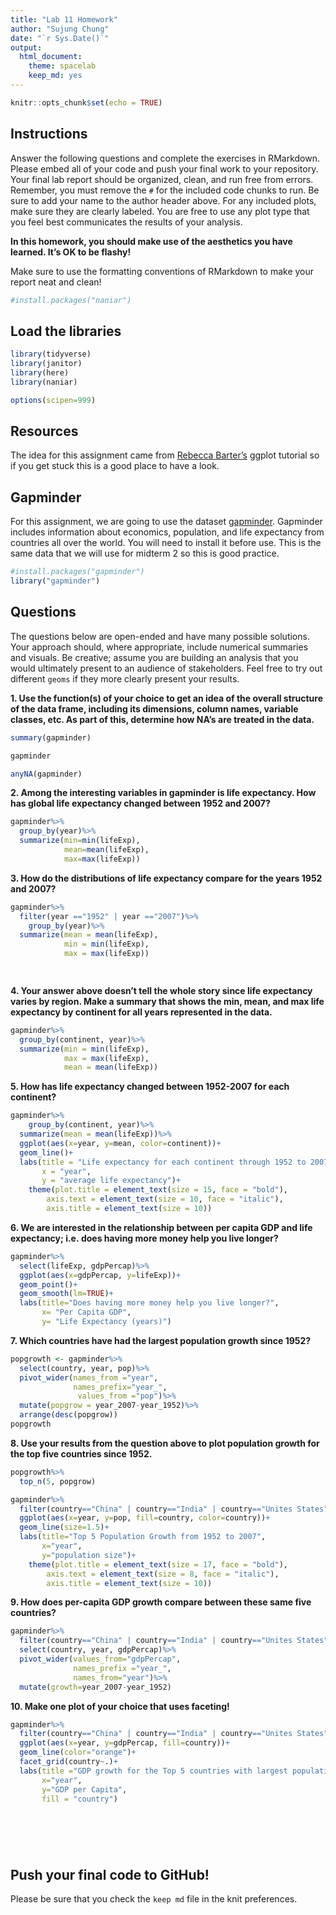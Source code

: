 ```yaml
---
title: "Lab 11 Homework"
author: "Sujung Chung"
date: "`r Sys.Date()`"
output:
  html_document: 
    theme: spacelab
    keep_md: yes
---
```


```r
knitr::opts_chunk$set(echo = TRUE)
```

## Instructions
Answer the following questions and complete the exercises in RMarkdown. Please embed all of your code and push your final work to your repository. Your final lab report should be organized, clean, and run free from errors. Remember, you must remove the `#` for the included code chunks to run. Be sure to add your name to the author header above. For any included plots, make sure they are clearly labeled. You are free to use any plot type that you feel best communicates the results of your analysis.  

**In this homework, you should make use of the aesthetics you have learned. It's OK to be flashy!**

Make sure to use the formatting conventions of RMarkdown to make your report neat and clean!  
```r
#install.packages("naniar")
```


## Load the libraries
```r
library(tidyverse)
library(janitor)
library(here)
library(naniar)
``` 
```r
options(scipen=999)
```

## Resources
The idea for this assignment came from [Rebecca Barter's](http://www.rebeccabarter.com/blog/2017-11-17-ggplot2_tutorial/) ggplot tutorial so if you get stuck this is a good place to have a look.  

## Gapminder
For this assignment, we are going to use the dataset [gapminder](https://cran.r-project.org/web/packages/gapminder/index.html). Gapminder includes information about economics, population, and life expectancy from countries all over the world. You will need to install it before use. This is the same data that we will use for midterm 2 so this is good practice.
```r
#install.packages("gapminder")
library("gapminder")
```

## Questions
The questions below are open-ended and have many possible solutions. Your approach should, where appropriate, include numerical summaries and visuals. Be creative; assume you are building an analysis that you would ultimately present to an audience of stakeholders. Feel free to try out different `geoms` if they more clearly present your results.  

**1. Use the function(s) of your choice to get an idea of the overall structure of the data frame, including its dimensions, column names, variable classes, etc. As part of this, determine how NA's are treated in the data.**  
```r
summary(gapminder)
```
```r
gapminder
```
```r
anyNA(gapminder)
```

**2. Among the interesting variables in gapminder is life expectancy. How has global life expectancy changed between 1952 and 2007?**

```r
gapminder%>%
  group_by(year)%>%
  summarize(min=min(lifeExp),
            mean=mean(lifeExp),
            max=max(lifeExp))
```

**3. How do the distributions of life expectancy compare for the years 1952 and 2007?**
```r
gapminder%>%
  filter(year =="1952" | year =="2007")%>%
    group_by(year)%>%
  summarize(mean = mean(lifeExp),
            min = min(lifeExp),
            max = max(lifeExp))

  
```

**4. Your answer above doesn't tell the whole story since life expectancy varies by region. Make a summary that shows the min, mean, and max life expectancy by continent for all years represented in the data.**
```r
gapminder%>%
  group_by(continent, year)%>%
  summarize(min = min(lifeExp),
            max = max(lifeExp),
            mean = mean(lifeExp))
```

**5. How has life expectancy changed between 1952-2007 for each continent?**
```r
gapminder%>%
    group_by(continent, year)%>%
  summarize(mean = mean(lifeExp))%>%
  ggplot(aes(x=year, y=mean, color=continent))+
  geom_line()+
  labs(title = "Life expectancy for each continent through 1952 to 2007",
       x = "year",
       y = "average life expectancy")+
    theme(plot.title = element_text(size = 15, face = "bold"),
        axis.text = element_text(size = 10, face = "italic"),
        axis.title = element_text(size = 10))
```

**6. We are interested in the relationship between per capita GDP and life expectancy; i.e. does having more money help you live longer?**
```r
gapminder%>%
  select(lifeExp, gdpPercap)%>%
  ggplot(aes(x=gdpPercap, y=lifeExp))+
  geom_point()+
  geom_smooth(lm=TRUE)+
  labs(title="Does having more money help you live longer?",
       x= "Per Capita GDP",
       y= "Life Expectancy (years)")
```

**7. Which countries have had the largest population growth since 1952?**
```r
popgrowth <- gapminder%>%
  select(country, year, pop)%>%
  pivot_wider(names_from ="year",
              names_prefix="year_",
               values_from ="pop")%>%
  mutate(popgrow = year_2007-year_1952)%>%
  arrange(desc(popgrow))
popgrowth
```

**8. Use your results from the question above to plot population growth for the top five countries since 1952.**
```r
popgrowth%>%
  top_n(5, popgrow)
```
```r
gapminder%>%
  filter(country=="China" | country=="India" | country=="Unites States" | country=="Indonesia" | country=="Brazil")%>%
  ggplot(aes(x=year, y=pop, fill=country, color=country))+
  geom_line(size=1.5)+
  labs(title="Top 5 Population Growth from 1952 to 2007",
       x="year",
       y="population size")+
    theme(plot.title = element_text(size = 17, face = "bold"),
        axis.text = element_text(size = 8, face = "italic"),
        axis.title = element_text(size = 10))  

```

**9. How does per-capita GDP growth compare between these same five countries?**
```r
gapminder%>%
  filter(country=="China" | country=="India" | country=="Unites States" | country=="Indonesia" | country=="Brazil")%>%
  select(country, year, gdpPercap)%>%
  pivot_wider(values_from="gdpPercap",
              names_prefix ="year_",
              names_from="year")%>%
  mutate(growth=year_2007-year_1952)
```

**10. Make one plot of your choice that uses faceting!**
```r
gapminder%>%
  filter(country=="China" | country=="India" | country=="Unites States" | country=="Indonesia" | country=="Brazil")%>%
  ggplot(aes(x=year, y=gdpPercap, fill=country))+
  geom_line(color="orange")+
  facet_grid(country~.)+
  labs(title ="GDP growth for the Top 5 countries with largest population growth",
       x="year",
       y="GDP per Capita",
       fill = "country")

  


  
```

## Push your final code to GitHub!
Please be sure that you check the `keep md` file in the knit preferences. 